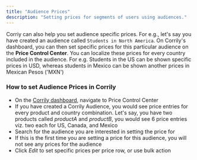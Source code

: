 ```yaml
---
title: "Audience Prices"
description: "Setting prices for segments of users using audiences."
---
```


Corriy can also help you set audience specific prices. For e.g., let's say you have created an audience called
`Students in North America`. On Corrily's dashboard, you can then set specific prices for this particular audience on the **Price Control Center**.
You can localize these prices for every country included in the audience. For e.g. Students in the US can be shown specific prices
in USD, whereas students in Mexico can be shown another prices in Mexican Pesos ('MXN')

<h3> How to set Audience Prices in Corrily </h3>

* On the [Corrily dashboard](http://dashboard.corrily.com/), navigate to Price Control Center
* If you have created a Corrily Audience, you would see price entries for every product and country combination. Let's say, you
have two products called *productA* and *productB*, you would see 6 price entries viz. two each for US, Canada, and Mexico
* Search for the audience you are interested in setting the price for
* If this is the first time you are setting a price for this audience, you will not see any prices for the audience
* Click *Edit* to set specific prices per price row, or use bulk action
